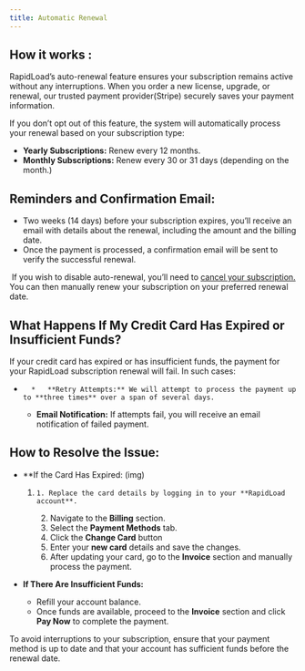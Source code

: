 ```yaml
---
title: Automatic Renewal
--- 
```


## **How it works** :

RapidLoad’s auto-renewal feature ensures your subscription remains active without any interruptions. When you order a new license, upgrade, or renewal, our trusted payment provider(Stripe) securely saves your payment information.

  

If you don’t opt out of this feature, the system will automatically process your renewal based on your subscription type:

*   **Yearly Subscriptions:** Renew every 12 months.
*   **Monthly Subscriptions:** Renew every 30 or 31 days (depending on the month.)

  

## **Reminders and Confirmation Email:**

*   Two weeks (14 days) before your subscription expires, you’ll receive an email with details about the renewal, including the amount and the billing date.
*   Once the payment is processed, a confirmation email will be sent to verify the successful renewal.

  

 If you wish to disable auto-renewal, you’ll need to [cancel your subscription.](https://app.clickup.com/9018301622/docs/8crgq5p-1358/8crgq5p-1518) You can then manually renew your subscription on your preferred renewal date.

  

## **What Happens If My Credit Card Has Expired or Insufficient Funds?**

If your credit card has expired or has insufficient funds, the payment for your RapidLoad subscription renewal will fail. In such cases:

*       *   **Retry Attempts:** We will attempt to process the payment up to **three times** over a span of several days.
    *   **Email Notification:** If attempts fail, you will receive an email notification of failed payment.

  

## **How to Resolve the Issue:**

  

*   **If the Card Has Expired:
(img)
    1.     1. Replace the card details by logging in to your **RapidLoad account**.
        2. Navigate to the **Billing** section.
        3. Select the **Payment Methods** tab.
        4. Click the **Change Card** button
        5. Enter your **new card** details and save the changes.
        6. After updating your card, go to the **Invoice** section and manually process the payment.

  

*   **If There Are Insufficient Funds:**
    *   Refill your account balance.
    *   Once funds are available, proceed to the **Invoice** section and click **Pay Now** to complete the payment.

  

To avoid interruptions to your subscription, ensure that your payment method is up to date and that your account has sufficient funds before the renewal date.